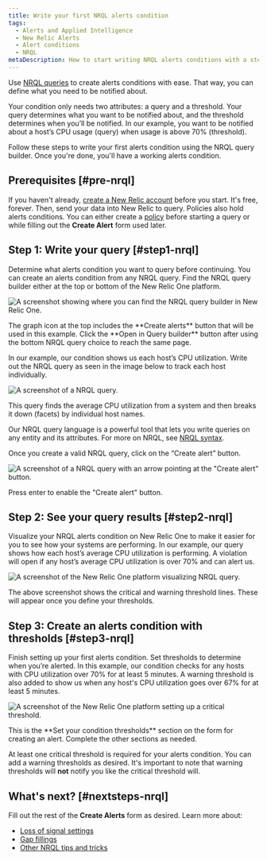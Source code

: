 ```yaml
---
title: Write your first NRQL alerts condition
tags:
  - Alerts and Applied Intelligence
  - New Relic Alerts
  - Alert conditions
  - NRQL
metaDescription: How to start writing NRQL alerts conditions with a step-by-step user case.
---
```


Use [NRQL queries](/docs/query-your-data/nrql-new-relic-query-language/get-started/introduction-nrql-new-relics-query-language/) to create alerts conditions with ease. That way, you can define what you need to be notified about.

Your condition only needs two attributes: a query and a threshold. Your query determines what you want to be notified about, and the threshold determines when you’ll be notified. In our example, you want to be notified about a host’s CPU usage (query) when usage is above 70% (threshold).

Follow these steps to write your first alerts condition using the NRQL query builder. Once you're done, you'll have a working alerts condition.

## Prerequisites [#pre-nrql]

If you haven't already, [create a New Relic account](https://newrelic.com/signup) before you start. It's free, forever. Then, send your data into New Relic to query. Policies also hold alerts conditions. You can either create a [policy](/docs/alerts-applied-intelligence/new-relic-alerts/alert-policies/create-edit-or-find-alert-policy/) before starting a query or while filling out the **Create Alert** form used later.

## Step 1: Write your query [#step1-nrql]

Determine what alerts condition you want to query before continuing. You can create an alerts condition from any NRQL query. Find the NRQL query builder either at the top or bottom of the New Relic One platform.

![A screenshot showing where you can find the NRQL query builder in New Relic One.](./images/find-builder.png 'A screenshot showing where you can find the NRQL query builder in New Relic One.')

<figcaption>
  The graph icon at the top includes the **Create alerts** button that will be
  used in this example. Click the **Open in Query builder** button after using
  the bottom NRQL query choice to reach the same page.
</figcaption>

In our example, our condition shows us each host’s CPU utilization. Write out the NRQL query as seen in the image below to track each host individually.

![A screenshot of a NRQL query.](./images/nrql-query.png 'A screenshot of a NRQL query.')

<figcaption>
  This query finds the average CPU utilization from a system and then breaks it
  down (facets) by individual host names.
</figcaption>

Our NRQL query language is a powerful tool that lets you write queries on any entity and its attributes. For more on NRQL, see [NRQL syntax](/docs/query-your-data/nrql-new-relic-query-language/get-started/introduction-nrql-new-relics-query-language/#syntax).

Once you create a valid NRQL query, click on the “Create alert” button.

![A screenshot of a NRQL query with an arrow pointing at the "Create alert" button.](./images/create-alert-button.png 'A screenshot of a NRQL query with an arrow pointing at the Create alert button.')

<figcaption>Press enter to enable the "Create alert" button.</figcaption>

## Step 2: See your query results [#step2-nrql]

Visualize your NRQL alerts condition on New Relic One to make it easier for you to see how your systems are performing. In our example, our query shows how each host’s average CPU utilization is performing. A violation will open if any host’s average CPU utilization is over 70% and can alert us.

![A screenshot of the New Relic One platform visualizing NRQL query.](./images/show-nrql-graph.png 'A screenshot of the New Relic One platform visualizing NRQL query.')

<figcaption>
  The above screenshot shows the critical and warning threshold lines. These
  will appear once you define your thresholds.
</figcaption>

## Step 3: Create an alerts condition with thresholds [#step3-nrql]

Finish setting up your first alerts condition. Set thresholds to determine when you’re alerted. In this example, our condition checks for any hosts with CPU utilization over 70% for at least 5 minutes. A warning threshold is also added to show us when any host's CPU utilization goes over 67% for at least 5 minutes.

![A screenshot of the New Relic One platform setting up a critical threshold.](./images/nrql-set-threshold.png 'A screenshot of the New Relic One platform setting up a critical threshold.')

<figcaption>
  This is the **Set your condition thresholds** section on the form for creating
  an alert. Complete the other sections as needed.
</figcaption>

At least one critical threshold is required for your alerts condition. You can add a warning thresholds as desired. It's important to note that warning thresholds will **not** notify you like the critical threshold will.

## What's next? [#nextsteps-nrql]

Fill out the rest of the **Create Alerts** form as desired. Learn more about:

- [Loss of signal settings](/docs/alerts-applied-intelligence/new-relic-alerts/alerts-nerdgraph/nerdgraph-api-loss-signal-gap-filling/)
- [Gap fillings](/docs/alerts-applied-intelligence/new-relic-alerts/alerts-nerdgraph/nerdgraph-api-loss-signal-gap-filling/#customize)
- [Other NRQL tips and tricks](/docs/alerts-applied-intelligence/new-relic-alerts/alert-conditions/create-nrql-alert-conditions/)
